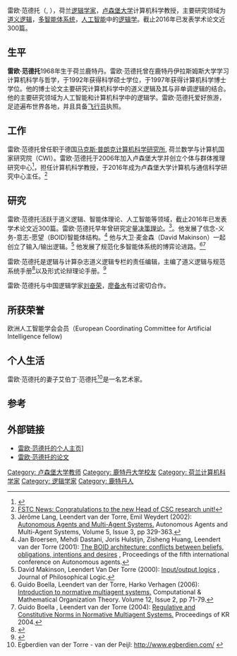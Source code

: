 
{{Infobox scientist
| name = 雷欧·范德托<br>Leon van der Torre
| image =Leon van der Torre.jpg
| image_size = 225px
| birth_date = {{Birth date and age|1968|3|18|df=yes}}
| birth_place = {{NLD}}[[鹿特丹|鹿特丹]]
| death_date = 
| nationality = {{NLD}}
| field = [[道义逻辑|道义逻辑]], [[人工智能|人工智能]], [[多智能体系统|多智能体系统]]
| work_institutions = [[卢森堡大学|卢森堡大学]]
| alma_mater = [[鹿特丹伊拉斯姆斯大学|鹿特丹伊拉斯姆斯大学]]
| thesis_title = Reasoning about obligations: defeasibility in preference-based deontic logic 
| thesis_url = http://icr.uni.lu/leonvandertorre/papers/thesis.pdf
| thesis_year = 1997
| known_for = {{Plainlist|
* [[BOID_agent_architecture|BOID agent architecture]]
* [[input/output_logic|input/output logic]]
}}

| prizes = {{Plainlist|
* [[European_Coordinating_Committee_for_Artificial_Intelligence|ECCAI Fellow]] <small>(2015)</small><ref name="ECCAI">[https://www.eurai.org/node/70 ECCAI Bulletin, July 2015]</ref>
}}
}}

雷欧·范德托（{{lang-nl|Leon van der Torre}}, {{bd|1968年|3月18日}}），荷兰[[逻辑学家|逻辑学家]]，[[卢森堡大学|卢森堡大学]]计算机科学教授，主要研究领域为[[道义逻辑|道义逻辑]]，[[多智能体系统|多智能体系统]]，[[人工智能|人工智能]]中的[[逻辑学|逻辑学]]。截止2016年已发表学术论文近300篇。


== 生平 ==
'''雷欧·范德托'''1968年生于荷兰鹿特丹。雷欧·范德托曾在鹿特丹伊拉斯姆斯大学学习计算机科学与哲学，于1992年获得科学硕士学位，于1997年获得计算机科学博士学位。他的博士论文主要研究计算机科学中的道义逻辑及其与非单调逻辑的结合。他的主要研究领域为人工智能和计算机科学中的逻辑学。雷欧·范德托爱好旅游，足迹遍布世界各地，并且具备[[飞行员|飞行员]]执照。


== 工作 ==

雷欧·范德托曾任职于德国[[马克斯·普朗克计算机科学研究所|马克斯·普朗克计算机科学研究所]], 荷兰数学与计算机国家研究院（CWI）。雷欧·范德托于2006年加入卢森堡大学并创立个体与群体推理研究中心<ref>{{Cite web |url=http://icr.uni.lu/ |title=ICR group website |accessdate=2016-03-16 |archive-date=2019-01-30 |archive-url=https://web.archive.org/web/20190130203715/http://icr.uni.lu/ |dead-url=no }}</ref>，担任计算机科学教授，于2016年成为卢森堡大学计算机与通信科学研究中心主任。<ref>[http://www.uni.lu/fstc/actualites/congratulations_to_the_new_head_of_csc_research_unit FSTC News: Congratulations to the new Head of CSC research unit!]</ref>


== 研究 ==

雷欧·范德托活跃于道义逻辑、智能体理论、人工智能等领域，截止2016年已发表学术论文近300篇。雷欧·范德托早年曾研究定量[[决策理论|决策理论]]。<ref>Jérôme Lang, Leendert van der Torre, Emil Weydert (2002): [https://link.springer.com/article/10.1023%2FA%3A1015508524218#page-1 Autonomous Agents and Multi-Agent Systems.] {{Wayback|url=https://link.springer.com/article/10.1023%2FA%3A1015508524218#page-1 |date=20160322050616 }} Autonomous Agents and Multi-Agent Systems, Volume 5, Issue 3, pp 329-363.</ref>。他发展了信念-义务-意志-愿望（BOID)智能体结构。<ref>Jan Broersen, Mehdi Dastani, Joris Hulstijn, Zisheng Huang, Leendert van der Torre (2001): [http://homepage.tudelft.nl/w98h5/Articles/boid.pdf The BOID architecture: conflicts between beliefs, obligations, intentions and desires] {{webarchive|url=https://web.archive.org/web/20160321115506/http://homepage.tudelft.nl/w98h5/Articles/boid.pdf |date=2016-03-21 }}, Proceedings of the fifth international conference on Autonomous agents.</ref> 他与大卫·麦金森（David Makinson）一起创立了输入/输出逻辑。<ref>David Makinson, Leendert Van Der Torre (2000): [http://citeseerx.ist.psu.edu/viewdoc/download?doi=10.1.1.114.6153&rep=rep1&type=pdf Input/output logics] {{Wayback|url=http://citeseerx.ist.psu.edu/viewdoc/download?doi=10.1.1.114.6153&rep=rep1&type=pdf |date=20160324130203 }}, Journal of Philosophical Logic.</ref> 他发展了规范化多智能体系统的博弈论进路。<ref>Guido Boella, Leendert van der Torre, Harko Verhagen (2006): [https://link.springer.com/article/10.1007%2Fs10588-006-9537-7 Introduction to normative multiagent systems.] {{Wayback|url=https://link.springer.com/article/10.1007%2Fs10588-006-9537-7 |date=20160322124740 }} Computational & Mathematical Organization Theory. Volume 12, Issue 2, pp 71-79.</ref><ref>Guido Boella , Leendert van der Torre  (2004): [http://citeseerx.ist.psu.edu/viewdoc/summary?doi=10.1.1.3.3947 Regulative and Constitutive Norms in Normative Multiagent Systems.] {{Wayback|url=http://citeseerx.ist.psu.edu/viewdoc/summary?doi=10.1.1.3.3947 |date=20130515141126 }} Proceedings of KR 2004.</ref>

雷欧·范德托是逻辑与计算杂志道义逻辑专栏的责任编辑，主编了道义逻辑与规范系统手册<ref>{{Cite web |url=http://icr.uni.lu/deonticlogic/handbook.html |title=Handbook of Deontic Logic and Normative Systems |accessdate=2016-03-18 |archive-date=2016-02-12 |archive-url=https://web.archive.org/web/20160212193018/http://icr.uni.lu/deonticlogic/handbook.html |dead-url=no }}</ref>以及形式论辩理论手册。<ref>{{Cite web |url=http://formalargumentation.org/ |title=Handbook Of Formal Argumentation (HOFA) |accessdate=2016-03-18 |archive-date=2016-03-22 |archive-url=https://web.archive.org/web/20160322054043/http://formalargumentation.org/ |dead-url=no }}</ref> 

雷欧·范德托与中国逻辑学家[[刘奋荣|刘奋荣]]，[[廖备水|廖备水]]有过密切合作。

== 所获荣誉 ==
欧洲人工智能学会会员（European Coordinating Committee for Artificial Intelligence fellow)

== 个人生活 ==
雷欧·范德托的妻子艾伯丁·范德托<ref>Egberdien van der Torre - van der Peijl: http://www.egberdien.com/ {{Wayback|url=http://www.egberdien.com/ |date=20160322021139 }}</ref>是一名艺术家。


==参考==
<references/>

==外部链接==
* [http://icr.uni.lu/leonvandertorre/ {{Wayback|url=http://icr.uni.lu/leonvandertorre/ |date=20160524082752 }} 雷欧·范德托的个人主页]]
* [http://dblp.uni-trier.de/pers/hd/t/Torre:Leon_van_der 雷欧·范德托的论文] {{Wayback|url=http://dblp.uni-trier.de/pers/hd/t/Torre:Leon_van_der |date=20160312063700 }}

[[Category:_卢森堡大学教师|Category: 卢森堡大学教师]]
[[Category:_鹿特丹大学校友|Category: 鹿特丹大学校友]]
[[Category:_荷兰计算机科学家|Category: 荷兰计算机科学家]]
[[Category:_逻辑学家|Category: 逻辑学家]]
[[Category:_鹿特丹人|Category: 鹿特丹人]]